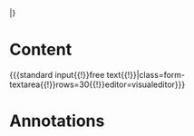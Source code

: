 |}
{{{end template}}}
= Content =
<nowiki>{{{</nowiki>standard input{{!}}free text{{!}}|class=form-textarea{{!}}rows=30{{!}}editor=visualeditor<nowiki>}}}</nowiki>
= Annotations =
{{ForTemplateAnnotation}}